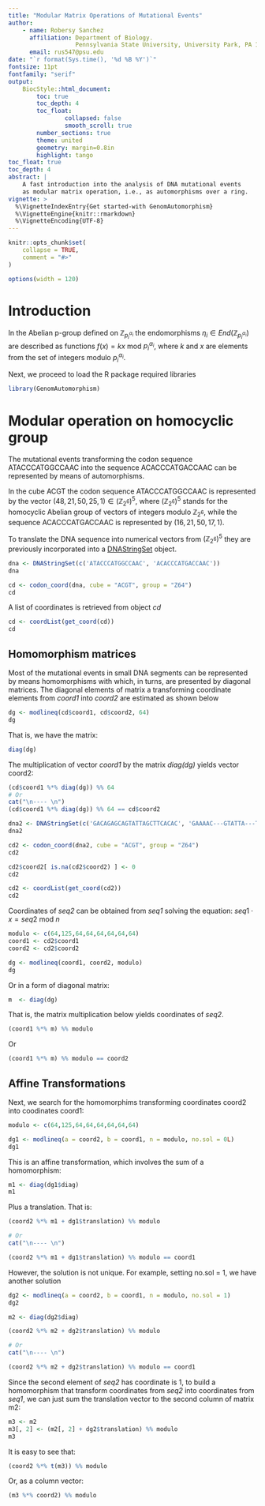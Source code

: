 ```yaml
---
title: "Modular Matrix Operations of Mutational Events"
author: 
    - name: Robersy Sanchez
      affiliation: Department of Biology.
                   Pennsylvania State University, University Park, PA 16802
      email: rus547@psu.edu
date: "`r format(Sys.time(), '%d %B %Y')`"
fontsize: 11pt
fontfamily: "serif"
output:
    BiocStyle::html_document:
        toc: true
        toc_depth: 4
        toc_float:
                collapsed: false
                smooth_scroll: true
        number_sections: true
        theme: united 
        geometry: margin=0.8in
        highlight: tango
toc_float: true
toc_depth: 4
abstract: |
    A fast introduction into the analysis of DNA mutational events 
    as modular matrix operation, i.e., as automorphisms over a ring.
vignette: >
  %\VignetteIndexEntry{Get started-with GenomAutomorphism}
  %\VignetteEngine{knitr::rmarkdown}
  %\VignetteEncoding{UTF-8}
---
```


```r
knitr::opts_chunk$set(
    collapse = TRUE,
    comment = "#>"
)
```


```r
options(width = 120)
```

# Introduction

In the Abelian p-group defined on $\mathbb{Z}_{p^{\alpha_{i}}_i}$  the 
endomorphisms $\eta_i \in End(\mathbb{Z}_{p^{\alpha_{i}}_i})$ are described as
functions $f(x)=kx$ mod $p^{\alpha_{i}}_i$, where $k$ and $x$ are elements 
from the set of integers modulo $p^{\alpha_{i}}_i$.

Next, we proceed to load the R package required libraries
```r
library(GenomAutomorphism)
```

# Modular operation on homocyclic group

The mutational events transforming the codon sequence ATACCCATGGCCAAC into the
sequence ACACCCATGACCAAC can be represented by means of automorphisms.


In the cube ACGT the codon sequence ATACCCATGGCCAAC is represented by the 
vector $(48,21,50,25,1) \in (\mathbb{Z}_{2^6})^5$, where $(\mathbb{Z}_{2^6})^5$
stands for the homocyclic Abelian group of vectors of integers modulo 
$\mathbb{Z}_{2^6}$, while the sequence ACACCCATGACCAAC is represented by
$(16,21,50,17,1)$.

To translate the DNA sequence into numerical vectors from 
$(\mathbb{Z}_{2^6})^5$ they are previously incorporated into a 
[DNAStringSet](https://rdrr.io/bioc/Biostrings/man/XStringSet-class.html) 
object.

```r
dna <- DNAStringSet(c('ATACCCATGGCCAAC', 'ACACCCATGACCAAC'))
dna
```


```r
cd <- codon_coord(dna, cube = "ACGT", group = "Z64")
cd
```

A list of coordinates is retrieved from object *cd*
```r
cd <- coordList(get_coord(cd))
cd
```

## Homomorphism matrices

Most of the mutational events in small DNA segments can be represented by 
means homomorphisms with which, in turns, are presented by diagonal matrices.
The diagonal elements of matrix a transforming coordinate elements from
*coord1* into *coord2* are estimated as shown below
```r
dg <- modlineq(cd$coord1, cd$coord2, 64)
dg
```

That is, we have the matrix:
```r
diag(dg)
```
The multiplication of vector *coord1* by the matrix *diag(dg)* yields vector
coord2:
```r
(cd$coord1 %*% diag(dg)) %% 64
# Or
cat("\n---- \n")
(cd$coord1 %*% diag(dg)) %% 64 == cd$coord2

```

```r
dna2 <- DNAStringSet(c('GACAGAGCAGTATTAGCTTCACAC', 'GAAAAC---GTATTA---TCAAAG'))
dna2
```

```r
cd2 <- codon_coord(dna2, cube = "ACGT", group = "Z64")
cd2
```

```r
cd2$coord2[ is.na(cd2$coord2) ] <- 0
cd2
```

```r
cd2 <- coordList(get_coord(cd2))
cd2
```


Coordinates of *seq2* can be obtained from *seq1* solving the equation:
$seq1 \cdot x = seq2$ mod $n$
```r
modulo <- c(64,125,64,64,64,64,64,64)
coord1 <- cd2$coord1
coord2 <- cd2$coord2

dg <- modlineq(coord1, coord2, modulo)
dg
```

Or in a form of diagonal matrix:
```r
m  <- diag(dg)
```

That is, the matrix multiplication below yields coordinates of *seq2*.
```r
(coord1 %*% m) %% modulo
```

Or
```r
(coord1 %*% m) %% modulo == coord2
```

## Affine Transformations

Next, we search for the homomorphims transforming coordinates coord2 into
coodinates coord1:
```r
modulo <- c(64,125,64,64,64,64,64,64)

dg1 <- modlineq(a = coord2, b = coord1, n = modulo, no.sol = 0L)
dg1
```

This is an affine transformation, which involves the sum of a homomorphism:
```r
m1 <- diag(dg1$diag)
m1
```

Plus a translation. That is:
```r
(coord2 %*% m1 + dg1$translation) %% modulo

# Or
cat("\n---- \n")

(coord2 %*% m1 + dg1$translation) %% modulo == coord1
```

However, the solution is not unique. For example, setting no.sol = 1, we have
another solution
```r
dg2 <- modlineq(a = coord2, b = coord1, n = modulo, no.sol = 1)
dg2
```

```r
m2 <- diag(dg2$diag)

(coord2 %*% m2 + dg2$translation) %% modulo

# Or
cat("\n---- \n")

(coord2 %*% m2 + dg2$translation) %% modulo == coord1
```

Since the second element of *seq2* has coordinate is 1, to build a homomorphism that 
transform coordinates from *seq2* into coordinates from *seq1*, we can just sum 
the translation vector to the second column of matrix m2:

```r
m3 <- m2
m3[, 2] <- (m2[, 2] + dg2$translation) %% modulo
m3
```

It is easy to see that:
```r
(coord2 %*% t(m3)) %% modulo
```

Or, as a column vector:
```r
(m3 %*% coord2) %% modulo
```




